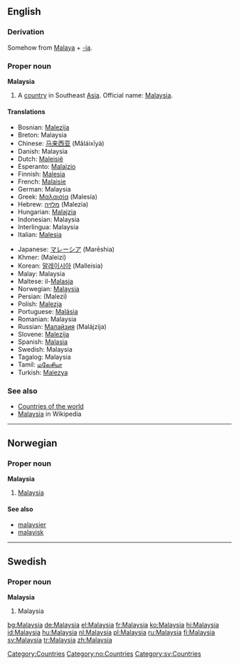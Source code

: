 ==English==

{{rfc-header|Derivation}}
===Derivation===
Somehow from [[Malaya]] + [[-ia]].

===Proper noun===
{{wikipedia}}
'''Malaysia'''

# A [[country]] in Southeast [[Asia]]. Official name: [[w:Malaysia|Malaysia]].

====Translations====
{{top}}
*Bosnian: [[Malezija]] {{f}}
*Breton: Malaysia
*Chinese: [[马来西亚]] (Mǎláixīyà)
*Danish: Malaysia
*Dutch: [[Maleisië]]
*Esperanto: [[Malajzio]]
*Finnish: [[Malesia]]
*French: [[Malaisie]] {{f}}
*German: Malaysia
*Greek: [[Μαλαισία]] (Malesía) {{f}}
*Hebrew: [[מלזיה]] (Malezia)
*Hungarian: [[Malajzia]]
*Indonesian: Malaysia
*Interlingua: Malaysia
*Italian: [[Malesia]]
{{mid}}
*Japanese: [[マレーシア]] (Marēshia)
*Khmer: {{KMchar|[[ម៉ាឡេស៊ី]]}} (Maleizi)
*Korean: [[말레이시아]] (Malleisia)
*Malay: Malaysia
*Maltese: il-[[Malasja]]
*Norwegian: [[#Norwegian|Malaysia]]
*Persian: {{FAchar|[[مالزی]]}} (Malezi)
*Polish: [[Malezja]]
*Portuguese: [[Malásia]]
*Romanian: Malaysia {{f}}
*Russian: [[Малайзия]] (Malájzija) {{f}}
*Slovene: [[Malezija]] {{f}}
*Spanish: [[Malasia]] {{f}}
*Swedish: Malaysia
*Tagalog: Malaysia
*Tamil: [[மலேசியா]]
*Turkish: [[Malezya]]
{{bottom}}

===See also===
* [[Countries of the world]]
* [[w:Malaysia|Malaysia]] in Wikipedia

[[Category:Countries]]

----

==Norwegian==

===Proper noun===
'''Malaysia'''

# [[#English|Malaysia]]

====See also====
*[[malaysier]]
*[[malayisk]]

[[Category:no:Countries]]

----

==Swedish==

===Proper noun===
'''Malaysia'''

# Malaysia

[[Category:sv:Countries]]

[[bg:Malaysia]]
[[de:Malaysia]]
[[el:Malaysia]]
[[fr:Malaysia]]
[[ko:Malaysia]]
[[hi:Malaysia]]
[[id:Malaysia]]
[[hu:Malaysia]]
[[nl:Malaysia]]
[[pl:Malaysia]]
[[ru:Malaysia]]
[[fi:Malaysia]]
[[sv:Malaysia]]
[[tr:Malaysia]]
[[zh:Malaysia]]